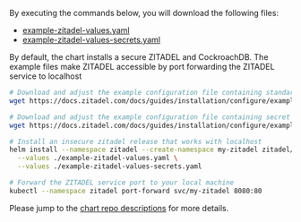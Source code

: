 By executing the commands below, you will download the following files:
- [example-zitadel-values.yaml](./example-zitadel-values.yaml)
- [example-zitadel-values-secrets.yaml](./example-zitadel-values-secrets.yaml)

By default, the chart installs a secure ZITADEL and CockroachDB. The example files make ZITADEL accessible by port forwarding the ZITADEL service to localhost

```bash
# Download and adjust the example configuration file containing standard configuration
wget https://docs.zitadel.com/docs/guides/installation/configure/example-zitadel-values.yaml

# Download and adjust the example configuration file containing secret configuration
wget https://docs.zitadel.com/docs/guides/installation/configure/example-zitadel-values-secrets.yaml

# Install an insecure zitadel release that works with localhost
helm install --namespace zitadel --create-namespace my-zitadel zitadel/zitadel \
  --values ./example-zitadel-values.yaml \
  --values ./example-zitadel-values-secrets.yaml

# Forward the ZITADEL service port to your local machine
kubectl --namespace zitadel port-forward svc/my-zitadel 8080:80
```

Please jump to the [chart repo descriptions](https://github.com/zitadel/zitadel-charts) for more details.
